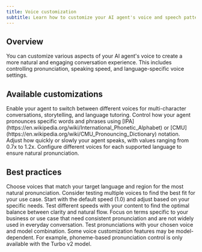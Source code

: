 ```yaml
---
title: Voice customization
subtitle: Learn how to customize your AI agent's voice and speech patterns.
---
```


## Overview

You can customize various aspects of your AI agent's voice to create a more natural and engaging conversation experience. This includes controlling pronunciation, speaking speed, and language-specific voice settings.

## Available customizations

<CardGroup cols={2}>
  <Card
    title="Multi-voice support"
    icon="microphone-lines"
    href="/docs/conversational-ai/customization/voice/multi-voice"
  >
    Enable your agent to switch between different voices for multi-character conversations,
    storytelling, and language tutoring.
  </Card>
  <Card
    title="Pronunciation dictionary"
    icon="microphone-stand"
    href="/docs/conversational-ai/customization/voice/pronunciation-dictionary"
  >
    Control how your agent pronounces specific words and phrases using
    [IPA](https://en.wikipedia.org/wiki/International_Phonetic_Alphabet) or
    [CMU](https://en.wikipedia.org/wiki/CMU_Pronouncing_Dictionary) notation.
  </Card>
  <Card
    title="Speed control"
    icon="waveform"
    href="/docs/conversational-ai/customization/voice/speed-control"
  >
    Adjust how quickly or slowly your agent speaks, with values ranging from 0.7x to 1.2x.
  </Card>
  <Card
    title="Language-specific voices"
    icon="language"
    href="/docs/conversational-ai/customization/language"
  >
    Configure different voices for each supported language to ensure natural pronunciation.
  </Card>
</CardGroup>

## Best practices

<AccordionGroup>
  <Accordion title="Voice selection">
    Choose voices that match your target language and region for the most natural pronunciation.
    Consider testing multiple voices to find the best fit for your use case.
  </Accordion>
  <Accordion title="Speed optimization">
    Start with the default speed (1.0) and adjust based on your specific needs. Test different
    speeds with your content to find the optimal balance between clarity and natural flow.
  </Accordion>
  <Accordion title="Pronunciation dictionaries">
    Focus on terms specific to your business or use case that need consistent pronunciation and are
    not widely used in everyday conversation. Test pronunciations with your chosen voice and model
    combination.
  </Accordion>
</AccordionGroup>

<Note>
  Some voice customization features may be model-dependent. For example, phoneme-based pronunciation
  control is only available with the Turbo v2 model.
</Note>
